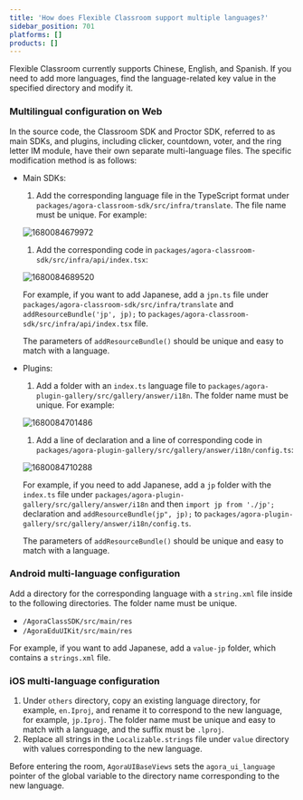 ```yaml
---
title: 'How does Flexible Classroom support multiple languages?'
sidebar_position: 701
platforms: []
products: []
---
```



Flexible Classroom currently supports Chinese, English, and Spanish. If you need to add more languages, find the language-related key value in the specified directory and modify it.

### Multilingual configuration on Web

In the source code, the Classroom SDK and Proctor SDK, referred to as main SDKs, and plugins, including clicker, countdown, voter, and the ring letter IM module, have their own separate multi-language files. The specific modification method is as follows:

- Main SDKs:

  1. Add the corresponding language file in the TypeScript format under `packages/agora-classroom-sdk/src/infra/translate`. The file name must be unique. For example:

  ![1680084679972](https://web-cdn.agora.io/docs-files/1680084679972)

  1. Add the corresponding code in `packages/agora-classroom-sdk/src/infra/api/index.tsx`:

  ![1680084689520](https://web-cdn.agora.io/docs-files/1680084689520)

  For example, if you want to add Japanese, add a `jpn.ts` file under `packages/agora-classroom-sdk/src/infra/translate` and `addResourceBundle('jp', jp);` to `packages/agora-classroom-sdk/src/infra/api/index.tsx` file.

  The parameters of `addResourceBundle()` should be unique and easy to match with a language.

- Plugins:

  1. Add a folder with an `index.ts` language file to `packages/agora-plugin-gallery/src/gallery/answer/i18n`. The folder name must be unique. For example:

  ![1680084701486](https://web-cdn.agora.io/docs-files/1680084701486)

  1. Add a line of declaration and a line of corresponding code in `packages/agora-plugin-gallery/src/gallery/answer/i18n/config.ts`:

  ![1680084710288](https://web-cdn.agora.io/docs-files/1680084710288)

  For example, if you need to add Japanese, add a `jp` folder with the `index.ts` file under `packages/agora-plugin-gallery/src/gallery/answer/i18n` and then `import jp from './jp';` declaration and `addResourceBundle(jp", jp);` to `packages/agora-plugin-gallery/src/gallery/answer/i18n/config.ts`.

  The parameters of `addResourceBundle()` should be unique and easy to match with a language.

### Android multi-language configuration

Add a directory for the corresponding language with a `string.xml` file inside to the following directories. The folder name must be unique.

- `/AgoraClassSDK/src/main/res`
- `/AgoraEduUIKit/src/main/res`

For example, if you want to add Japanese, add a `value-jp` folder, which contains a `strings.xml` file.

### iOS multi-language configuration

1. Under `others` directory, copy an existing language directory, for example, `en.Iproj`, and rename it to correspond to the new language, for example, `jp.Iproj`. The folder name must be unique and easy to match with a language, and the suffix must be `.lproj`.
1. Replace all strings in the `Localizable.strings` file under `value` directory with values corresponding to the new language.

Before entering the room, `AgoraUIBaseViews` sets the `agora_ui_language` pointer of the global variable to the directory name corresponding to the new language.

